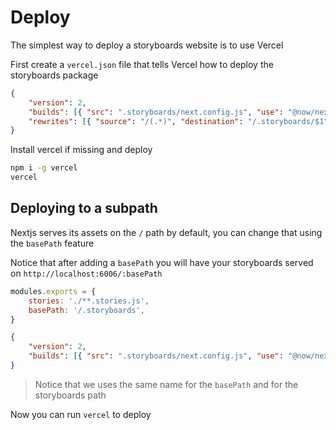 # Deploy

The simplest way to deploy a storyboards website is to use Vercel

First create a `vercel.json` file that tells Vercel how to deploy the storyboards package

```json
{
    "version": 2,
    "builds": [{ "src": ".storyboards/next.config.js", "use": "@now/next" }],
    "rewrites": [{ "source": "/(.*)", "destination": "/.storyboards/$1" }]
}
```

Install vercel if missing and deploy

```sh
npm i -g vercel
vercel
```

## Deploying to a subpath

Nextjs serves its assets on the `/` path by default, you can change that using the `basePath` feature

Notice that after adding a `basePath` you will have your storyboards served on `http://localhost:6006/:basePath`

```js
modules.exports = {
    stories: './**.stories.js',
    basePath: '/.storyboards',
}
```

```json
{
    "version": 2,
    "builds": [{ "src": ".storyboards/next.config.js", "use": "@now/next" }]
}
```

> Notice that we uses the same name for the `basePath` and for the storyboards path

Now you can run `vercel` to deploy
